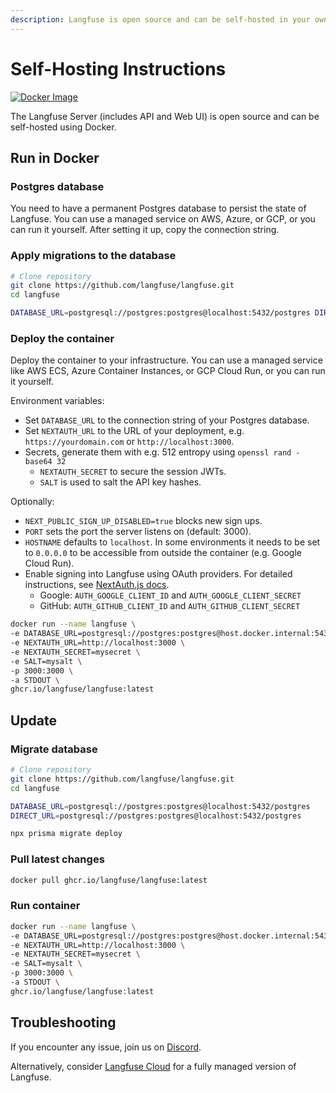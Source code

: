 ```yaml
---
description: Langfuse is open source and can be self-hosted in your own infrastructure via Docker
---
```



# Self-Hosting Instructions

[![Docker Image](https://img.shields.io/badge/docker-langfuse-blue?logo=Docker&logoColor=white&style=flat-square)](https://github.com/langfuse/langfuse/pkgs/container/langfuse)

The Langfuse Server (includes API and Web UI) is open source and can be self-hosted using Docker.

## Run in Docker

<Steps>

### Postgres database

You need to have a permanent Postgres database to persist the state of Langfuse. You can use a managed service on AWS, Azure, or GCP, or you can run it yourself. After setting it up, copy the connection string.

### Apply migrations to the database

```bash
# Clone repository
git clone https://github.com/langfuse/langfuse.git
cd langfuse

DATABASE_URL=postgresql://postgres:postgres@localhost:5432/postgres DIRECT_URL=postgresql://postgres:postgres@localhost:5432/postgres npx prisma migrate deploy
```

### Deploy the container

Deploy the container to your infrastructure. You can use a managed service like AWS ECS, Azure Container Instances, or GCP Cloud Run, or you can run it yourself.

Environment variables:

- Set `DATABASE_URL` to the connection string of your Postgres database.
- Set `NEXTAUTH_URL` to the URL of your deployment, e.g. `https://yourdomain.com` or `http://localhost:3000`.
- Secrets, generate them with e.g. 512 entropy using `openssl rand -base64 32`
  - `NEXTAUTH_SECRET` to secure the session JWTs.
  - `SALT` is used to salt the API key hashes.

Optionally:

- `NEXT_PUBLIC_SIGN_UP_DISABLED=true` blocks new sign ups.
- `PORT` sets the port the server listens on (default: 3000).
- `HOSTNAME` defaults to `localhost`. In some environments it needs to be set to `0.0.0.0` to be accessible from outside the container (e.g. Google Cloud Run).
- Enable signing into Langfuse using OAuth providers. For detailed instructions, see [NextAuth.js docs](https://next-auth.js.org/providers/google).
  - Google: `AUTH_GOOGLE_CLIENT_ID` and `AUTH_GOOGLE_CLIENT_SECRET`
  - GitHub: `AUTH_GITHUB_CLIENT_ID` and `AUTH_GITHUB_CLIENT_SECRET`

```bash
docker run --name langfuse \
-e DATABASE_URL=postgresql://postgres:postgres@host.docker.internal:5432/postgres \
-e NEXTAUTH_URL=http://localhost:3000 \
-e NEXTAUTH_SECRET=mysecret \
-e SALT=mysalt \
-p 3000:3000 \
-a STDOUT \
ghcr.io/langfuse/langfuse:latest
```

</Steps>

## Update

<Steps>

### Migrate database

```bash
# Clone repository
git clone https://github.com/langfuse/langfuse.git
cd langfuse

DATABASE_URL=postgresql://postgres:postgres@localhost:5432/postgres
DIRECT_URL=postgresql://postgres:postgres@localhost:5432/postgres

npx prisma migrate deploy
```

### Pull latest changes

```bash
docker pull ghcr.io/langfuse/langfuse:latest
```

### Run container

```bash
docker run --name langfuse \
-e DATABASE_URL=postgresql://postgres:postgres@host.docker.internal:5432/postgres \
-e NEXTAUTH_URL=http://localhost:3000 \
-e NEXTAUTH_SECRET=mysecret \
-e SALT=mysalt \
-p 3000:3000 \
-a STDOUT \
ghcr.io/langfuse/langfuse:latest
```

</Steps>

## Troubleshooting

If you encounter any issue, join us on [Discord](/discord).

Alternatively, consider [Langfuse Cloud](/docs/deployment/cloud) for a fully managed version of Langfuse.
